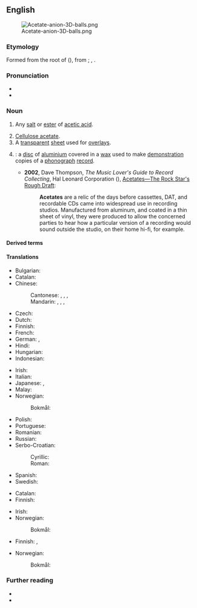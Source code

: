 {{also|Acetate|acétate|aĉetate}}
==English==
[[File:Acetate-anion-3D-balls.png|thumb]]

===Etymology===
Formed from the root of {{bor|en|la|acētum||vinegar}} ({{suffix|en||ate}}), from {{m|la|aceō||I am sour}}; {{l|en|surface analysis#Noun}}, {{confix|en|acet|ate}}.

===Pronunciation===
* {{IPA|en|/ˈæsɪteɪ̯t/}}
* {{audio|en|en-us-acetate.ogg|Audio (US)}}

===Noun===
{{en-noun}}

# {{lb|en|organic chemistry}} Any [[salt]] or [[ester]] of [[acetic acid]].
#: {{syn|en|ethanoate}}
# [[cellulose acetate|Cellulose acetate]].
# A [[transparent]] [[sheet]] used for [[overlay]]s.
# {{ellipsis of|en|acetate disc}}: a [[disc]] of [[aluminium]] covered in a [[wax]] used to make [[demonstration]] copies of a [[phonograph]] [[record]].
#: {{cot|en|dubplate}}
#* '''2002''', Dave Thompson, ''The Music Lover's Guide to Record Collecting'', Hal Leonard Corporation ({{ISBN|9781617744921}}), [https://books.google.de/books?id=GtGGDwAAQBAJ&lpg=PT89&dq=record%20%22acetates%22&pg=PT89#v=onepage&q=record%20%22acetates%22&f=false Acetates—The Rock Star's Rough Draft]:
#*: '''Acetates''' are a relic of the days before cassettes, DAT, and recordable CDs came into widespread use in recording studios. Manufactured from aluminum, and coated in a thin sheet of vinyl, they were produced to allow the concerned parties to hear how a particular version of a recording would sound outside the studio, on their home hi-fi, for example.

====Derived terms====
{{col3|en
|ammonium acetate
|calcium acetate
|citronellyl acetate
|copper acetate
|cupric acetate
|ethylene-vinyl acetate
|fentin acetate
|hydrogen acetate
|linalyl acetate
|lithium acetate
|medroxyprogesterone acetate
|methyl acetate
|methylazoxymethanol acetate
|polyvinyl acetate
|potassium acetate
|sodium acetate
|sodium acetate trihydrate
|vaccenyl acetate
|cellulose acetate
|cyproterone acetate
|ethyl acetate
|vinyl acetate
}}

====Translations====
{{trans-top|salt or ester of acetic acid}}
* Bulgarian: {{t|bg|ацетат|m}}
* Catalan: {{t|ca|acetat|m}}
* Chinese:
*: Cantonese: {{t|yue|醋酸鹽}}, {{t|yue|醋酸盐|tr=cou3 syun1 jim4}}, {{t|yue|乙酸鹽}}, {{t|yue|乙酸盐|tr=jyut3 syun1 jim4}}
*: Mandarin: {{t+|cmn|醋酸鹽}}, {{t+|cmn|醋酸盐|tr=cùsuānyán}}, {{t+|cmn|乙酸鹽}}, {{t+|cmn|乙酸盐|tr=yǐsuānyán}}
* Czech: {{t|cs|acetát|m}}
* Dutch: {{t+|nl|acetaat|?}}
* Finnish: {{t+|fi|asetaatti}}
* French: {{t+|fr|acétate|m}}
* German: {{t+|de|Azetat|n}}, {{t+|de|Acetat|n}}
* Hindi: {{t+|hi|शुक्त|?}}
* Hungarian: {{t+|hu|acetát}}
* Indonesian: {{t+|id|asetat}}
{{trans-mid}}
* Irish: {{t|ga|aicéatáit|f}}
* Italian: {{t+|it|acetato|m}}
* Japanese: {{t|ja|アセテート|tr=asetēto}}, {{t|ja|酢酸塩|tr=さくさんえん, sakusan'en}}
* Malay: {{t|ms|asetat}}
* Norwegian:
*: Bokmål: {{t+|nb|acetat|n}}
* Polish: {{t+|pl|octan|n}}
* Portuguese: {{t+|pt|acetato|m}}
* Romanian: {{t+|ro|acetat|m}}
* Russian: {{t+|ru|ацета́т|m}}
* Serbo-Croatian:
*: Cyrillic: {{t|sh|ацѐта̄т|m}}
*: Roman: {{t|sh|acètāt|m}}
* Spanish: {{t+|es|acetato|m}}
* Swedish: {{t+|sv|acetat|n}}
{{trans-bottom}}

{{trans-see|cellulose acetate}}

{{trans-top|transparent overlay sheet}}
* Catalan: {{t+|ca|transparència|f}}
* Finnish: {{t+|fi|kalvo}}
{{trans-mid}}
* Irish: {{t|ga|tréshoilseán|m}}
* Norwegian:
*: Bokmål: {{t-needed|nb}}
{{trans-bottom}}

{{trans-top|aluminium disc covered in wax}}
* Finnish: {{t|fi|pikalevy}}, {{t|fi|lakkalevy}}
{{trans-mid}}
* Norwegian:
*: Bokmål: {{t-needed|nb}}
{{trans-bottom}}

===Further reading===
* {{pedia}}
* {{pedia|acetate disc}}